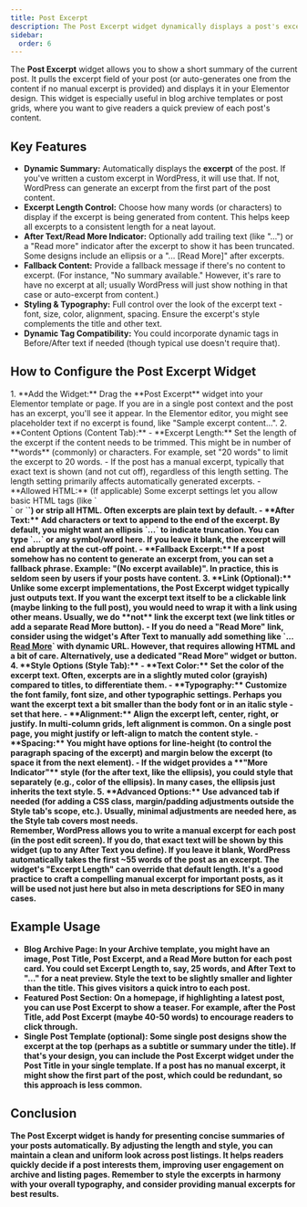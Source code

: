 ```yaml
---
title: Post Excerpt
description: The Post Excerpt widget dynamically displays a post's excerpt (summary) in your template, with control over excerpt length, fallback text, and styling.
sidebar:
  order: 6
---
```



The **Post Excerpt** widget allows you to show a short summary of the current post. It pulls the excerpt field of your post (or auto-generates one from the content if no manual excerpt is provided) and displays it in your Elementor design. This widget is especially useful in blog archive templates or post grids, where you want to give readers a quick preview of each post's content.

## Key Features

- **Dynamic Summary:** Automatically displays the **excerpt** of the post. If you've written a custom excerpt in WordPress, it will use that. If not, WordPress can generate an excerpt from the first part of the post content.
- **Excerpt Length Control:** Choose how many words (or characters) to display if the excerpt is being generated from content. This helps keep all excerpts to a consistent length for a neat layout.
- **After Text/Read More Indicator:** Optionally add trailing text (like "…") or a "Read more" indicator after the excerpt to show it has been truncated. Some designs include an ellipsis or a "... [Read More]" after excerpts.
- **Fallback Content:** Provide a fallback message if there's no content to excerpt. (For instance, "No summary available." However, it's rare to have no excerpt at all; usually WordPress will just show nothing in that case or auto-excerpt from content.)
- **Styling & Typography:** Full control over the look of the excerpt text - font, size, color, alignment, spacing. Ensure the excerpt's style complements the title and other text.
- **Dynamic Tag Compatibility:** You could incorporate dynamic tags in Before/After text if needed (though typical use doesn't require that).

## How to Configure the Post Excerpt Widget

<Steps>
1. **Add the Widget:** Drag the **Post Excerpt** widget into your Elementor template or page. If you are in a single post context and the post has an excerpt, you'll see it appear. In the Elementor editor, you might see placeholder text if no excerpt is found, like "Sample excerpt content…".
2. **Content Options (Content Tab):**
   - **Excerpt Length:** Set the length of the excerpt if the content needs to be trimmed. This might be in number of **words** (commonly) or characters. For example, set "20 words" to limit the excerpt to 20 words. 
     - If the post has a manual excerpt, typically that exact text is shown (and not cut off), regardless of this length setting. The length setting primarily affects automatically generated excerpts.
   - **Allowed HTML:** (If applicable) Some excerpt settings let you allow basic HTML tags (like `<br>` or `<strong>`) or strip all HTML. Often excerpts are plain text by default.
   - **After Text:** Add characters or text to append to the end of the excerpt. By default, you might want an ellipsis `…` to indicate truncation. You can type `...` or any symbol/word here. If you leave it blank, the excerpt will end abruptly at the cut-off point.
   - **Fallback Excerpt:** If a post somehow has no content to generate an excerpt from, you can set a fallback phrase. Example: "(No excerpt available)". In practice, this is seldom seen by users if your posts have content.
3. **Link (Optional):** Unlike some excerpt implementations, the Post Excerpt widget typically just outputs text. If you want the excerpt text itself to be a clickable link (maybe linking to the full post), you would need to wrap it with a link using other means. Usually, we do **not** link the excerpt text (we link titles or add a separate Read More button).
   - If you do need a "Read More" link, consider using the widget's After Text to manually add something like `... <a href="#">Read More</a>` with dynamic URL. However, that requires allowing HTML and a bit of care. Alternatively, use a dedicated "Read More" widget or button.
4. **Style Options (Style Tab):**
   - **Text Color:** Set the color of the excerpt text. Often, excerpts are in a slightly muted color (grayish) compared to titles, to differentiate them.
   - **Typography:** Customize the font family, font size, and other typographic settings. Perhaps you want the excerpt text a bit smaller than the body font or in an italic style - set that here.
   - **Alignment:** Align the excerpt left, center, right, or justify. In multi-column grids, left alignment is common. On a single post page, you might justify or left-align to match the content style.
   - **Spacing:** You might have options for line-height (to control the paragraph spacing of the excerpt) and margin below the excerpt (to space it from the next element).
   - If the widget provides a **"More Indicator"** style (for the after text, like the ellipsis), you could style that separately (e.g., color of the ellipsis). In many cases, the ellipsis just inherits the text style.
5. **Advanced Options:** Use advanced tab if needed (for adding a CSS class, margin/padding adjustments outside the Style tab's scope, etc.). Usually, minimal adjustments are needed here, as the Style tab covers most needs.
</Steps>

<Aside type="note" title='Manual vs Automatic Excerpts'>
Remember, WordPress allows you to write a manual excerpt for each post (in the post edit screen). If you do, that exact text will be shown by this widget (up to any After Text you define). If you leave it blank, WordPress automatically takes the first ~55 words of the post as an excerpt. The widget's "Excerpt Length" can override that default length. It's a good practice to craft a compelling manual excerpt for important posts, as it will be used not just here but also in meta descriptions for SEO in many cases.
</Aside>

## Example Usage

- **Blog Archive Page:** In your Archive template, you might have an image, Post Title, Post Excerpt, and a Read More button for each post card. You could set Excerpt Length to, say, 25 words, and After Text to "…" for a neat preview. Style the text to be slightly smaller and lighter than the title. This gives visitors a quick intro to each post.
- **Featured Post Section:** On a homepage, if highlighting a latest post, you can use Post Excerpt to show a teaser. For example, after the Post Title, add Post Excerpt (maybe 40-50 words) to encourage readers to click through.
- **Single Post Template (optional):** Some single post designs show the excerpt at the top (perhaps as a subtitle or summary under the title). If that's your design, you can include the Post Excerpt widget under the Post Title in your single template. If a post has no manual excerpt, it might show the first part of the post, which could be redundant, so this approach is less common.

## Conclusion

The Post Excerpt widget is handy for presenting concise summaries of your posts automatically. By adjusting the length and style, you can maintain a clean and uniform look across post listings. It helps readers quickly decide if a post interests them, improving user engagement on archive and listing pages. Remember to style the excerpts in harmony with your overall typography, and consider providing manual excerpts for best results.
